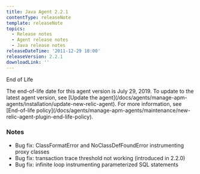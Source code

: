 ```yaml
---
title: Java Agent 2.2.1
contentType: releaseNote
template: releaseNote
topics:
  - Release notes
  - Agent release notes
  - Java release notes
releaseDateTime: '2011-12-29 18:00'
releaseVersion: 2.2.1
downloadLink: ''
---
```


End of Life

<Callout variant="important">
  The end-of-life date for this agent version is July 29, 2019. To update to the latest agent version, see [Update the agent](/docs/agents/manage-apm-agents/installation/update-new-relic-agent). For more information, see [End-of-life policy](/docs/agents/manage-apm-agents/maintenance/new-relic-agent-plugin-end-life-policy).
</Callout>

### Notes

* Bug fix: ClassFormatError and NoClassDefFoundError instrumenting proxy classes
* Bug fix: transaction trace threshold not working (introduced in 2.2.0)
* Bug fix: infinite loop instrumenting parameterized SQL statements

